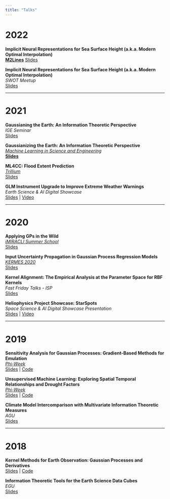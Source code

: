 ```yaml
---
title: "Talks"
---
```


# 2022

**Implicit Neural Representations for Sea Surface Height (a.k.a. Modern Optimal Interpolation)** \
[**M2Lines**](https://m2lines.github.io)
[Slides](https://www.icloud.com/keynote/08dK4wpswFu_fQXGLaHHslPfA#m2lines%5Finf%5F2022%5F06%5F15%5Fshort)

**Implicit Neural Representations for Sea Surface Height (a.k.a. Modern Optimal Interpolation)** \
*SWOT Meetup* \
[Slides](https://www.icloud.com/keynote/docws:1044839625:com.apple.CloudDocs:C513B070-FA7E-47B9-B998-AA599443CCC3#jejohnson_swot_2022_06_29_low)

***

# 2021

**Gaussianing the Earth: An Information Theoretic Perspective** \
*IGE Seminar* \
[Slides](https://docs.google.com/presentation/d/17Ux6Bxu4v1GYPCzCrEfG_8EN4Ttsget0AuswLGMnxmk/edit?usp=sharing)

**Gaussianizing the Earth: An Information Theoretic Perspective** \
[*Machine Learning in Science and Engineering*](https://datascience.columbia.edu/event/mlse-2020-conference-machine-learning-in-science-and-engineering/) \
[**Slides**](https://docs.google.com/presentation/d/1D9xXtQ0d42DyASJJFzytxWzmcvPSCcdrso-42nkI2Dk/edit?usp=sharing)

**ML4CC: Flood Extent Prediction** \
[*Trillium*](https://www.ml4cc.uk) \
[Slides](https://docs.google.com/presentation/d/1Z6NX1pC5w7mUPSuw_BIXWN9M1synGzDOA66Jrd8d7Gc/edit?usp=sharing) 

**GLM Instrument Upgrade to Improve Extreme Weather Warnings** \
*Earth Science & AI Digital Showcase* \
[Slides](https://docs.google.com/presentation/d/1zyP3BryswuqXkQr3H4HQ4HygcoXu6ipzHICFXbfpGMw/edit?usp=sharing) | [Video](https://www.youtube.com/watch?v=CnUx2eOz6zc)

***

# 2020

**Applying GPs in the Wild** \
[*iMIRACLI Summer School*](https://imiracli.web.ox.ac.uk/training) \
[Slides](https://docs.google.com/presentation/d/1uynagpMIpudB1jM3dEv3RuelknG0hvRkrshreUj-irI/edit?usp=sharing)

**Input Uncertainty Propagation in Gaussian Process Regression Models** \
[*KERMES 2020*](https://isp.uv.es/meetings_kermes.html) \
[Slides](https://docs.google.com/presentation/d/1w8cY21N3WpaAfSCU5B5aTkM6uQPeAiRTPhT53SfBGmM/edit?usp=sharing)

**Kernel Alignment: The Empirical Analysis at the Parameter Space for RBF Kernels** \
*Fast Friday Talks - ISP* \
[Slides](https://docs.google.com/presentation/d/1UVcXu-kn7L3l_kVXAf_qagK2nPJ8oEK-ecrjKv62FQE/edit?usp=sharing)

**Heliophysics Project Showcase: StarSpots** \
*Space Science & AI Digital Showcase Presentation* \
[Slides](https://docs.google.com/presentation/d/1icA9ercI6sSRZPxAa1MQeX3pfEue0oGw_wng-lbNZBA/edit?usp=sharing) | [Video](https://vimeo.com/452163073/822f09a304)

***

# 2019

**Sensitivity Analysis for Gaussian Processes: Gradient-Based Methods for Emulation** \
[*Phi-Week*](https://nikal.eventsair.com/NikalWebsitePortal/esa-eo-phi-week-2019/test-3) \
[Slides](https://docs.google.com/presentation/d/1KDSxux0tvq7tMORCMTgkDIujaW_7ZEdBOYFE2Q3xkrI/edit?usp=sharing) | [Code](https://github.com/IPL-UV/gp_sens)

**Unsupervised Machine Learning: Exploring Spatial Temporal Relationships and Drought Factors** \
[*Phi-Week*](https://nikal.eventsair.com/NikalWebsitePortal/esa-eo-phi-week-2019/test-3) \
[Slides](https://docs.google.com/presentation/d/1RsuAtCixyChrlvmqoX0-_hBa5o3cgXRX45l9TDMtzWo/edit?usp=sharing) | [Code](https://github.com/jejjohnson/rbig_eo)

**Climate Model Intercomparison with Multivariate Information Theoretic Measures** \
*AGU* \
[Slides](https://docs.google.com/presentation/d/18KfmAbaJI49EycNule8vvfR1dd0W6VDwrGCXjzZe5oE/edit?usp=sharing)

***

# 2018

**Kernel Methods for Earth Observation: Gaussian Processes and Derivatives** \
[Slides](https://docs.google.com/presentation/d/1We0yAbJrd31aRVrMRsH3KixYy-xqtp3KCDsIGn7dhno/edit?usp=sharing) | [Code](https://github.com/IPL-UV/gp_error_propagation)

**Information Theoretic Tools for the Earth Science Data Cubes** \
*EGU* \
[Slides](https://cvws.icloud-content.com/B/AS7tclv1-XC1eXXshzlhjGkXB1M-AZ5sdMosvoxpvNRAfqJ3rEGqsszL/2018_egu_prezi.pdf?o=AhgUxH1Kk25Krc6OdcPHNUhDNu5uB44dXp_yiCm55cyH&v=1&x=3&a=CAogn2yt4oZzF4ya7NcHKEtTGbT3xqJLZF1WSaYAvuis1vQSbRCm9tHM3zAYptOtzt8wIgEAUgQXB1M-WgSqsszLaia1Iktl4iIeK3NhJpzAp7_zP2qfi0_iOiwXZHDV6pzm3-jQzmMdGHImD-Y5iNKp5144wkJSXMZxQfGKrtM0lk5LQM37WCUn2NiU23qQkDQ&e=1674933135&fl=&r=52cf302b-5b95-4dce-a21c-f8f75b7faae0-1&k=OecGa6qQQE_nJ8Fpp36iFQ&ckc=com.apple.clouddocs&ckz=com.apple.CloudDocs&p=70&s=Piaku8IeIVYQgMrp2-PDC4NX8NE&cd=i)